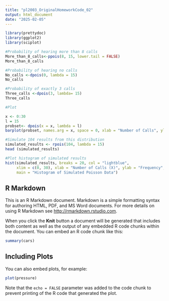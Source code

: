 ```yaml
---
title: "pl2003_OriginalHomeworkCode_02"
output: html_document
date: "2025-02-05"
---
```


```r
library(prettydoc)
library(ggplot2)
library(sciplot)

#Probability of hearing more than 8 calls
More_than_8_calls<-ppois(8, 15, lower.tail = FALSE)
More_than_8_calls

#Probability of hearing no calls
No_calls <-dpois(0, lambda = 15)
No_calls

#Probability of exactly 3 calls 
Three_calls <-dpois(3, lambda= 15)
Three_calls 

#Plot

x <- 0:30
l = 15
probset<- dpois(x = x, lambda = l)
barplot(probset, names.arg = x, space = 0, xlab = "Number of Calls", ylab = "Probability", main = "Poisson Mass Function")

#Simulate 104 results from this distribution
simulated_results <- rpois(104, lambda = 15)
head (simulated_results)

#Plot histogram of simulated results 
hist(simulated_results, breaks = 20, col = "lightblue",
     xlim = c(0, 30), xlab = "Number of Calls (X)", ylab = "Frequency",
     main = "Histogram of Simulated Poisson Data")

```

## R Markdown

This is an R Markdown document. Markdown is a simple formatting syntax for authoring HTML, PDF, and MS Word documents. For more details on using R Markdown see <http://rmarkdown.rstudio.com>.

When you click the **Knit** button a document will be generated that includes both content as well as the output of any embedded R code chunks within the document. You can embed an R code chunk like this:

```r
summary(cars)
```

## Including Plots

You can also embed plots, for example:

```r
plot(pressure)
```

Note that the `echo = FALSE` parameter was added to the code chunk to prevent printing of the R code that generated the plot.
